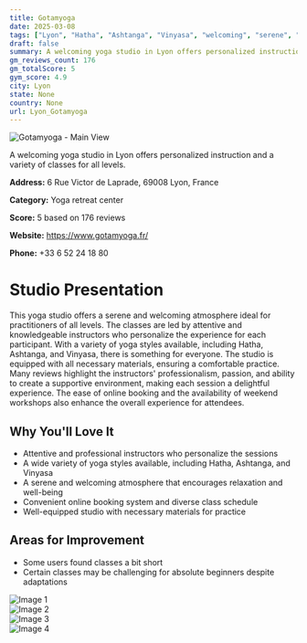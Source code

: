 ```yaml
---
title: Gotamyoga
date: 2025-03-08
tags: ["Lyon", "Hatha", "Ashtanga", "Vinyasa", "welcoming", "serene", "Lyon"]  
draft: false
summary: A welcoming yoga studio in Lyon offers personalized instruction and a variety of classes for all levels.
gm_reviews_count: 176
gm_totalScore: 5
gym_score: 4.9
city: Lyon
state: None
country: None
url: Lyon_Gotamyoga
---
```


<div className="aspect-[16/9] relative my-8">
  <img 
    src="https://lh5.googleusercontent.com/p/AF1QipPyqQl82ck1AEKtyrMU62l8A5IjE3LgEIRuYnfc=w1920-h1080-k-no"
    alt="Gotamyoga - Main View"
    className="object-cover absolute inset-0 w-full h-full rounded-lg"
  />
</div>

A welcoming yoga studio in Lyon offers personalized instruction and a variety of classes for all levels.

**Address:** 6 Rue Victor de Laprade, 69008 Lyon, France

**Category:** Yoga retreat center

**Score:** 5 based on 176 reviews

**Website:** https://www.gotamyoga.fr/

**Phone:** +33 6 52 24 18 80

# Studio Presentation

This yoga studio offers a serene and welcoming atmosphere ideal for practitioners of all levels. The classes are led by attentive and knowledgeable instructors who personalize the experience for each participant. With a variety of yoga styles available, including Hatha, Ashtanga, and Vinyasa, there is something for everyone. The studio is equipped with all necessary materials, ensuring a comfortable practice. Many reviews highlight the instructors' professionalism, passion, and ability to create a supportive environment, making each session a delightful experience. The ease of online booking and the availability of weekend workshops also enhance the overall experience for attendees.

## Why You'll Love It

- Attentive and professional instructors who personalize the sessions
- A wide variety of yoga styles available, including Hatha, Ashtanga, and Vinyasa
- A serene and welcoming atmosphere that encourages relaxation and well-being
- Convenient online booking system and diverse class schedule
- Well-equipped studio with necessary materials for practice

## Areas for Improvement

- Some users found classes a bit short
- Certain classes may be challenging for absolute beginners despite adaptations

<div className="grid grid-cols-1 xl:grid-cols-2 gap-4 my-8">
<div className="aspect-[4/3] relative"><img src="https://lh3.googleusercontent.com/p/AF1QipMMGvRebkfVN5O-7gJYyZ2ccNdm9vcPYxy0fQqS=w1920-h1080-k-no" alt="Image 1" className="object-cover absolute inset-0 w-full h-full rounded-lg" /></div>
<div className="aspect-[4/3] relative"><img src="https://lh5.googleusercontent.com/p/AF1QipPrc18ayDjeIVSqCC3xVFjWnH4YbCduiSobVuMm=w1920-h1080-k-no" alt="Image 2" className="object-cover absolute inset-0 w-full h-full rounded-lg" /></div>
<div className="aspect-[4/3] relative"><img src="https://lh5.googleusercontent.com/p/AF1QipM7Azf5VRZJuYF45ynXJPTWGdCqzLpPFIP9716P=w1920-h1080-k-no" alt="Image 3" className="object-cover absolute inset-0 w-full h-full rounded-lg" /></div>
<div className="aspect-[4/3] relative"><img src="https://lh5.googleusercontent.com/p/AF1QipOEY_ZR6G3GC8JjDUY6b0OfylvcwIQRBoRc7Y6J=w1920-h1080-k-no" alt="Image 4" className="object-cover absolute inset-0 w-full h-full rounded-lg" /></div>
</div>